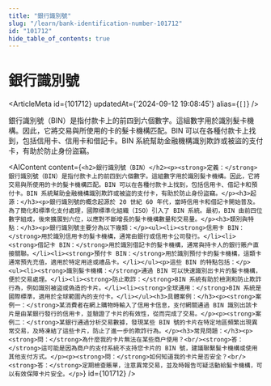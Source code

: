 ```yaml
---
title: "銀行識別號"
slug: "/learn/bank-identification-number-101712"
id: "101712"
hide_table_of_contents: true
---
```



# 銀行識別號

<ArticleMeta id={101712} updatedAt={'2024-09-12 19:08:45'} alias={`[]`} />
<div className='border-solid border-b border-t-0 my-4 border-[var(--ifm-color-gray-300)]' />

銀行識別號（BIN）是指付款卡上的前四到六個數字。這組數字用於識別髮卡機構。因此，它將交易與所使用的卡的髮卡機構匹配。BIN 可以在各種付款卡上找到，包括信用卡、信用卡和借記卡。BIN 系統幫助金融機構識別欺詐或被盜的支付卡，有助於防止身份盜竊。

<AIContent content={`<h2>銀行識別號（BIN）</h2><p><strong>定義：</strong>銀行識別號（BIN）是指付款卡上的前四到六個數字。這組數字用於識別髮卡機構。因此，它將交易與所使用的卡的髮卡機構匹配。BIN 可以在各種付款卡上找到，包括信用卡、借記卡和預付卡。BIN 系統幫助金融機構識別欺詐或被盜的支付卡，有助於防止身份盜竊。</p><h3>起源：</h3><p>銀行識別號的概念起源於 20 世紀 60 年代，當時信用卡和借記卡開始普及。為了簡化和標準化支付處理，國際標準化組織（ISO）引入了 BIN 系統。最初，BIN 由前四位數字組成，後來擴展到六位，以應對不斷增長的髮卡機構數量和交易量。</p><h3>類別與特點：</h3><p>銀行識別號主要分為以下幾類：</p><ul><li><strong>信用卡 BIN：</strong>用於識別信用卡的髮卡機構，通常由銀行或信用卡公司發行。</li><li><strong>借記卡 BIN：</strong>用於識別借記卡的髮卡機構，通常與持卡人的銀行賬户直接關聯。</li><li><strong>預付卡 BIN：</strong>用於識別預付卡的髮卡機構，這類卡通常預先充值，適用於特定用途或禮品卡。</li></ul><p>這些 BIN 的特點包括：</p><ul><li><strong>識別髮卡機構：</strong>通過 BIN 可以快速識別出卡片的髮卡機構，便於交易處理。</li><li><strong>防止欺詐：</strong>BIN 系統有助於檢測和防止欺詐行為，例如識別被盜或偽造的卡片。</li><li><strong>全球通用：</strong>BIN 系統是國際標準，適用於全球範圍內的支付卡。</li></ul><h3>具體案例：</h3><p><strong>案例一：</strong>某消費者在網上購物時輸入了信用卡信息，支付網關通過 BIN 識別出該卡片是由某銀行發行的信用卡，並驗證了卡片的有效性，從而完成了交易。</p><p><strong>案例二：</strong>某銀行通過分析交易數據，發現某些 BIN 號的卡片在特定地區頻繁出現異常交易，及時凍結了這些卡片，防止了進一步的欺詐行為。</p><h3>常見問題：</h3><p><strong>問：</strong>為什麼我的卡片無法在某些商户使用？<br/><strong>答：</strong>這可能是因為商户的支付系統不支持您卡片的 BIN 號，建議聯繫髮卡機構或使用其他支付方式。</p><p><strong>問：</strong>如何知道我的卡片是否安全？<br/><strong>答：</strong>定期檢查賬單，注意異常交易，並及時報告可疑活動給髮卡機構，可以有效保障卡片安全。</p>`} id={101712} />

